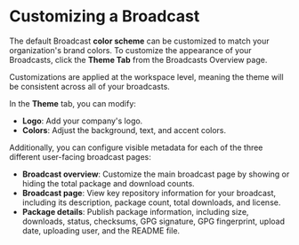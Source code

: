 

# Customizing a Broadcast

The default Broadcast **color scheme** can be customized to match your organization's brand colors. To customize the appearance of your Broadcasts, click the **Theme Tab** from the Broadcasts Overview page.

<BlockImage src={customize} alt=""></BlockImage>

Customizations are applied at the workspace level, meaning the theme will be consistent across all of your broadcasts. 

In the **Theme** tab, you can modify:
- **Logo**: Add your company's logo.
- **Colors**: Adjust the background, text, and accent colors.

Additionally, you can configure visible metadata for each of the three different user-facing broadcast pages:

- **Broadcast overview**: Customize the main broadcast page by showing or hiding the total package and download counts.
- **Broadcast page**: View key repository information for your broadcast, including its description, package count, total downloads, and license.
- **Package details**: Publish package information, including size, downloads, status, checksums, GPG signature, GPG fingerprint, upload date, uploading user, and the README file.

<BlockImage src={broadcasts_theme_final} alt=""></BlockImage>